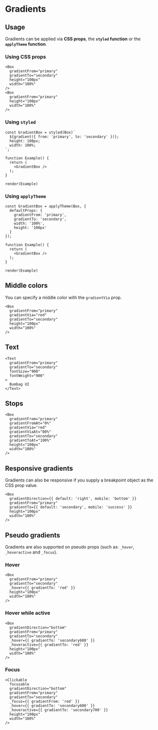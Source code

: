 # Gradients

## Usage

Gradients can be applied via **CSS props**, the **`styled` function** or the **`applyTheme` function**.

### Using CSS props

```jsx-live
<Box
  gradientFrom="primary"
  gradientTo="secondary"
  height="100px"
  width="100%"
/>
<Box
  gradientFrom="primary"
  height="100px"
  width="100%"
/>
```

### Using `styled`

```function-live noInline
const GradientBox = styled(Box)`
  ${gradient({ from: 'primary', to: 'secondary' })};
  height: 100px;
  width: 100%;
`;

function Example() {
  return (
    <GradientBox />
  );
}

render(Example)
```

### Using `applyTheme`

```function-live noInline
const GradientBox = applyTheme(Box, {
  defaultProps: {
    gradientFrom: 'primary',
    gradientTo: 'secondary',
    width: '100%',
    height: '100px'
  }
});

function Example() {
  return (
    <GradientBox />
  );
}

render(Example)
```

## Middle colors

You can specify a middle color with the `gradientVia` prop.

```jsx-live
<Box
  gradientFrom="primary"
  gradientVia="red"
  gradientTo="secondary"
  height="100px"
  width="100%"
/>
```

## Text

```jsx-live
<Text
  gradientFrom="primary"
  gradientTo="secondary"
  fontSize="900"
  fontWeight="900"
>
  Bumbag UI
</Text>
```

## Stops

```jsx-live
<Box
  gradientFrom="primary"
  gradientFromAt="0%"
  gradientVia="red"
  gradientViaAt="80%"
  gradientTo="secondary"
  gradientToAt="100%"
  height="100px"
  width="100%"
/>
```

## Responsive gradients

Gradients can also be responsive if you supply a breakpoint object as the CSS prop value.

```jsx-live-iframe
<Box
  gradientDirection={{ default: 'right', mobile: 'bottom' }}
  gradientFrom="primary"
  gradientTo={{ default: 'secondary', mobile: 'success' }}
  height="100px"
  width="100%"
/>
```

## Pseudo gradients

Gradients are also supported on pseudo props (such as: `_hover`, `_hoveractive` and `_focus`).

### Hover

```jsx-live
<Box
  gradientFrom="primary"
  gradientTo="secondary"
  _hover={{ gradientTo: 'red' }}
  height="100px"
  width="100%"
/>
```

### Hover while active

```jsx-live
<Box
  gradientDirection="bottom"
  gradientFrom="primary"
  gradientTo="secondary"
  _hover={{ gradientTo: 'secondary600' }}
  _hoveractive={{ gradientTo: 'red' }}
  height="100px"
  width="100%"
/>
```

### Focus

```jsx-live
<Clickable
  focusable
  gradientDirection="bottom"
  gradientFrom="primary"
  gradientTo="secondary"
  _focus={{ gradientFrom: 'red' }}
  _hover={{ gradientTo: 'secondary600' }}
  _hoveractive={{ gradientTo: 'secondary700' }}
  height="100px"
  width="100%"
/>
```
